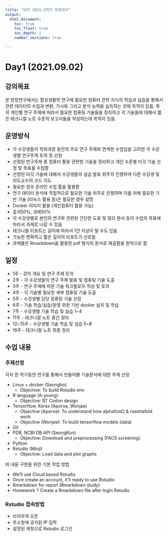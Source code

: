 ```yaml
---
title: "UST 2021-2학기 현장연구"
output: 
  html_document:
    toc: true
    toc_float: true
    toc_depth: 2
    number_sections: true

---
```


# Day1 (2021.09.02)

## 강의목표

본 현장연구에서는 합성생물학 연구에 필요한 컴퓨터 관련 지식의 학습과 실습을 통해서 관련 데이터의 수집과 변환, 가시화 그리고 분석 능력을 습득하는 것에 목적이 있음. 특히 개인별 연구 주제에 따라서 필요한 컴퓨팅 기술들을 정리하고 각 기술들에 대해서 짧은 테크니컬 노트 수준의 보고서들을 작성하는데 목적이 있음.

## 운영방식

-   각 수강생들의 학위과정 동안의 주요 연구 주제와 연계한 수업임을 고려한 각 수강생별 연구주제 토의 및 선정
-   선정된 연구주제 중 컴퓨터 활용 관련한 기술을 정리하고 개인 수준별 타깃 기술 선정 및 목표를 수립함
-   선정된 타깃 기술에 대해서 수강생들의 실습 발표 위주의 진행하며 다른 수강생 및 지도교수의 코드 지도
-   필요한 경우 온라인 수업 툴을 활용함
-   연구 데이터 분석에 직접적으로 필요한 기술 위주로 진행하며 이를 위해 필요한 기반 기술 (리눅스 활용 등)은 필요한 경우 설명\
-   Docker 이미지 활용 (개인컴퓨터 활용 가능)
-   출석50%, 과제50%
-   각 수강생별로 본인의 연구와 관련된 간단한 도표 및 정리 문서 등이 수업의 목표에 따라서 과제로 나갈 수 있음
-   테크니컬 리포트는 길이에 따라서 1건 이상이 될 수도 있음
-   가능한 명확하고 짧은 길이의 리포트가 선호됨
-   과제물은 Rmarkdown을 활용한 pdf 형식의 문서로 제출함을 원칙으로 함

## 일정

-   1주 - 강의 개요 및 연구 주제 토의
-   2주 - 각 수강생들의 연구 주제 발표 및 컴퓨팅 기술 도출
-   3주 - 연구 주제에 따른 기술 워크플로우 작성 및 토의
-   4주 - 각 기술별 필요한 세부 컴퓨팅 기술 도출
-   5주 - 수강생별 담당 컴퓨팅 기술 선정
-   6주 - 기술 학습/실습/운영 위한 기반 docker 설치 및 학습
-   7주 - 수강생별 기술 학습 및 실습 1\~4
-   11주 - 테크니컬 노트 중간 정리\
-   12\~15주 - 수강생별 기술 학습 및 실습 5\~8
-   16주 - 테크니컬 노트 최종 정리


## 수업 내용

### 주제선정

각자 한 학기동안 연구를 통해서 만들어볼 기술문서에 대한 주제 선정

- Linux + docker (Seongbo)
  - Objective: To build Rstudio env
- R language (A-young)
  - Objective: BT Codon design 
- Tensorflow, Keras (Aporva, Wonjae)
  - Objective (Aporva): To understand how alphafold2 & rosettafold work
  - Objective (Wonjae): To build tensorflow models (data)
- Git 
- PDB, NCBI DB API (SeongKun)
  - Objective: Download and preprocessing (FACS screening) 
- Python 
- Rstudio (Minji)
  - Objective: Load data and plot graphs 
 
 
 위 내용 구현을 위한 기본 작업 방법
 
- We’ll use Cloud based Rstudio
- Once create an account, it’ll ready to use Rstudio
- Rmarkdown for report (Rmarkdown study) 
- Homework ? Create a Rmarkdown file after login Rstudio


### Rstudio 접속방법

- 브라우져 오픈 
- 주소창에 공지된 IP 입력
- 설정된 계정으로 Rstudio 로그인











